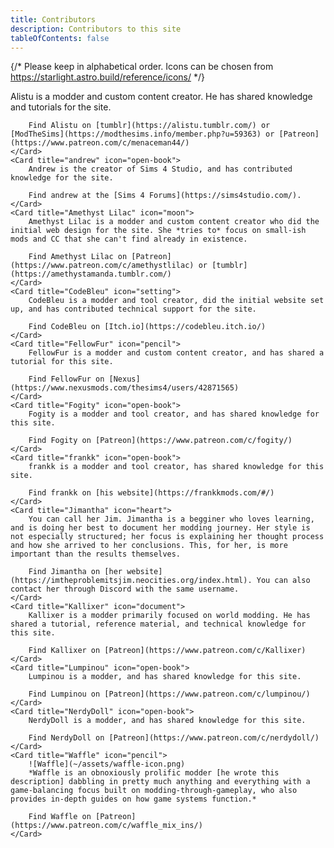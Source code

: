 ```yaml
---
title: Contributors
description: Contributors to this site
tableOfContents: false
---
```



{/* Please keep in alphabetical order. Icons can be chosen from https://starlight.astro.build/reference/icons/ */}

<CardGrid>
    <Card title="Alistu a.k.a. Menaceman44" icon="pencil">
        Alistu is a modder and custom content creator. He has shared knowledge and tutorials for the site.
        
        Find Alistu on [tumblr](https://alistu.tumblr.com/) or [ModTheSims](https://modthesims.info/member.php?u=59363) or [Patreon](https://www.patreon.com/c/menaceman44/)
    </Card>
    <Card title="andrew" icon="open-book">
        Andrew is the creator of Sims 4 Studio, and has contributed knowledge for the site.

        Find andrew at the [Sims 4 Forums](https://sims4studio.com/).
    </Card>
    <Card title="Amethyst Lilac" icon="moon">
        Amethyst Lilac is a modder and custom content creator who did the initial web design for the site. She *tries to* focus on small-ish mods and CC that she can't find already in existence.

        Find Amethyst Lilac on [Patreon](https://www.patreon.com/c/amethystlilac) or [tumblr](https://amethystamanda.tumblr.com/)
    </Card>
    <Card title="CodeBleu" icon="setting">
        CodeBleu is a modder and tool creator, did the initial website set up, and has contributed technical support for the site.

        Find CodeBleu on [Itch.io](https://codebleu.itch.io/)
    </Card>
    <Card title="FellowFur" icon="pencil">  
        FellowFur is a modder and custom content creator, and has shared a tutorial for this site.

        Find FellowFur on [Nexus](https://www.nexusmods.com/thesims4/users/42871565)
    </Card>
    <Card title="Fogity" icon="open-book">
        Fogity is a modder and tool creator, and has shared knowledge for this site.

        Find Fogity on [Patreon](https://www.patreon.com/c/fogity/)
    </Card>
    <Card title="frankk" icon="open-book">
        frankk is a modder and tool creator, has shared knowledge for this site.

        Find frankk on [his website](https://frankkmods.com/#/)
    </Card>
    <Card title="Jimantha" icon="heart">
        You can call her Jim. Jimantha is a begginer who loves learning, and is doing her best to document her modding journey. Her style is not especially structured; her focus is explaining her thought process and how she arrived to her conclusions. This, for her, is more important than the results themselves.

        Find Jimantha on [her website](https://imtheproblemitsjim.neocities.org/index.html). You can also contact her through Discord with the same username.
    </Card>
    <Card title="Kallixer" icon="document">
        Kallixer is a modder primarily focused on world modding. He has shared a tutorial, reference material, and technical knowledge for this site.

        Find Kallixer on [Patreon](https://www.patreon.com/c/Kallixer)
    </Card>
    <Card title="Lumpinou" icon="open-book">
        Lumpinou is a modder, and has shared knowledge for this site.

        Find Lumpinou on [Patreon](https://www.patreon.com/c/lumpinou/)
    </Card>
    <Card title="NerdyDoll" icon="open-book">
        NerdyDoll is a modder, and has shared knowledge for this site.

        Find NerdyDoll on [Patreon](https://www.patreon.com/c/nerdydoll/)
    </Card>
    <Card title="Waffle" icon="pencil">
        ![Waffle](~/assets/waffle-icon.png)
        *Waffle is an obnoxiously prolific modder [he wrote this description] dabbling in pretty much anything and everything with a game-balancing focus built on modding-through-gameplay, who also provides in-depth guides on how game systems function.*

        Find Waffle on [Patreon](https://www.patreon.com/c/waffle_mix_ins/)
    </Card>
</CardGrid>
